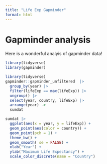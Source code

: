 ```yaml
---
title: "Life Exp Gapminder"
format: html
---
```


# Gapminder analysis

Here is a wonderful analyis of gapminder data!


```r
library(tidyverse)
library(gapminder)
```
```r
library(tidyverse)
gapminder::gapminder_unfiltered  |> 
  group_by(year) |>
  filter(lifeExp == max(lifeExp)) |>
  ungroup() |>
  select(year, country, lifeExp) |>
  arrange(year) ->
  sumdat
```

```r
sumdat |> 
  ggplot(aes(x = year, y = lifeExp)) +
  geom_point(aes(color = country)) +
  geom_point(pch = 1) +
  theme_bw() +
  geom_smooth( se = FALSE) +
  xlab("Year") +
  ylab("Maximum Life Expectancy") +
  scale_color_discrete(name = "Country")
```

